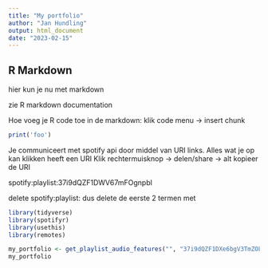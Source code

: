 ```yaml
---
title: "My portfolio"
author: "Jan Hundling"
output: html_document
date: "2023-02-15"
---
```



## R Markdown

hier kun je nu met markdown 

zie R markdown documentation

Hoe voeg je R code toe in de markdown:
klik code menu -> insert chunk
```r
print('foo')
```


Je communiceert met spotify api door middel van URI links.
Alles wat je op kan klikken heeft een URI
Klik rechtermuisknop -> delen/share -> alt 
  kopieer de URI
  
  spotify:playlist:37i9dQZF1DWV67mFOgnpbl
  
  delete spotify:playlist:
  dus delete de eerste 2 termen met 
```r
library(tidyverse)
library(spotifyr)
library(usethis)
library(remotes)
```
  
  
```r
my_portfolio <- get_playlist_audio_features("", "37i9dQZF1DXe6bgV3TmZOL")
my_portfolio
```


